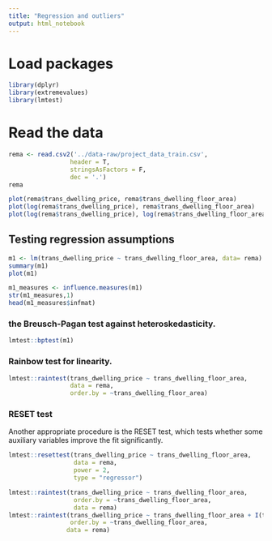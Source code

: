 ```yaml
---
title: "Regression and outliers"
output: html_notebook
---
```


# Load packages

```r
library(dplyr)
library(extremevalues)
library(lmtest)
```


# Read the data

```r
rema <- read.csv2('../data-raw/project_data_train.csv', 
                 header = T, 
                 stringsAsFactors = F, 
                 dec = '.')
rema
```


```r
plot(rema$trans_dwelling_price, rema$trans_dwelling_floor_area)
plot(log(rema$trans_dwelling_price), rema$trans_dwelling_floor_area)
plot(log(rema$trans_dwelling_price), log(rema$trans_dwelling_floor_area))
```

## Testing regression assumptions

```r
m1 <- lm(trans_dwelling_price ~ trans_dwelling_floor_area, data= rema)
summary(m1)
plot(m1)
```

```r
m1_measures <- influence.measures(m1)
str(m1_measures,1)
head(m1_measures$infmat)
```


### the Breusch-Pagan test against heteroskedasticity.

```r
lmtest::bptest(m1)
```


### Rainbow test for linearity.

```r
lmtest::raintest(trans_dwelling_price ~ trans_dwelling_floor_area, 
                 data = rema,
                 order.by = ~trans_dwelling_floor_area)
```

### RESET test 

Another appropriate procedure is the RESET test, which tests whether some auxiliary variables improve the fit significantly. 

```r
lmtest::resettest(trans_dwelling_price ~ trans_dwelling_floor_area,
                  data = rema,
                  power = 2,
                  type = "regressor")
```

```r
lmtest::raintest(trans_dwelling_price ~ trans_dwelling_floor_area,
                  order.by = ~trans_dwelling_floor_area,
                  data = rema)
lmtest::raintest(trans_dwelling_price ~ trans_dwelling_floor_area + I(trans_dwelling_floor_area^2),
                 order.by = ~trans_dwelling_floor_area,
                data = rema)
```

